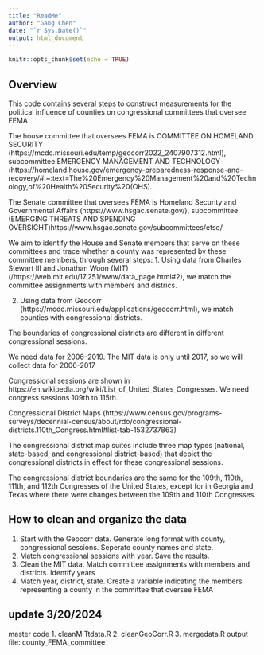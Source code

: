 ```yaml
---
title: "ReadMe"
author: "Gang Chen"
date: "`r Sys.Date()`"
output: html_document
---
```


```r
knitr::opts_chunk$set(echo = TRUE)
```

## Overview

This code contains several steps to construct measurements for the political influence of counties on congressional committees that oversee FEMA

The house committee that oversees FEMA is COMMITTEE ON HOMELAND SECURITY (https://mcdc.missouri.edu/temp/geocorr2022_2407907312.html), subcommittee EMERGENCY MANAGEMENT AND TECHNOLOGY (https://homeland.house.gov/emergency-preparedness-response-and-recovery/#:~:text=The%20Emergency%20Management%20and%20Technology,of%20Health%20Security%20(OHS). 

The Senate committee that oversees FEMA is Homeland Security and Governmental Affairs (https://www.hsgac.senate.gov/), subcommittee (EMERGING THREATS AND SPENDING OVERSIGHT)https://www.hsgac.senate.gov/subcommittees/etso/

We aim to identify the House and Senate members that serve on these committees and trace whether a county was represented by these committee members, through several steps:
1. Using data from Charles Stewart III and Jonathan Woon (MIT) (/https://web.mit.edu/17.251/www/data_page.html#2), we match the committee assignments with members and districs.

2. Using data from Geocorr (https://mcdc.missouri.edu/applications/geocorr.html), we match counties with congressional districts.

The boundaries of congressional districts are different in different congressional sessions.

We need data for 2006–2019. The MIT data is only until 2017, so we will collect data for 2006-2017

Congressional sessions are shown in https://en.wikipedia.org/wiki/List_of_United_States_Congresses. We need congress sessions 109th to 115th.

Congressional District Maps (https://www.census.gov/programs-surveys/decennial-census/about/rdo/congressional-districts.110th_Congress.html#list-tab-1532737863)

The congressional district map suites include three map types (national, state-based, and congressional district-based) that depict the congressional districts in effect for these congressional sessions.

The congressional district boundaries are the same for the 109th, 110th, 111th, and 112th Congresses of the United States, except for in Georgia and Texas where there were changes between the 109th and 110th Congresses.

## How to clean and organize the data
1. Start with the Geocorr data. Generate long format with county, congressional sessions. Seperate county names and state.
2. Match congressional sessions with year. Save the results.
3. Clean the MIT data. Match committee assignments with members and districts. Identify years
4. Match year, district, state. Create a variable indicating the members representing a county in the committee that oversee FEMA

## update 3/20/2024
master code
1. cleanMITtdata.R
2. cleanGeoCorr.R
3. mergedata.R
output file: county_FEMA_committee


